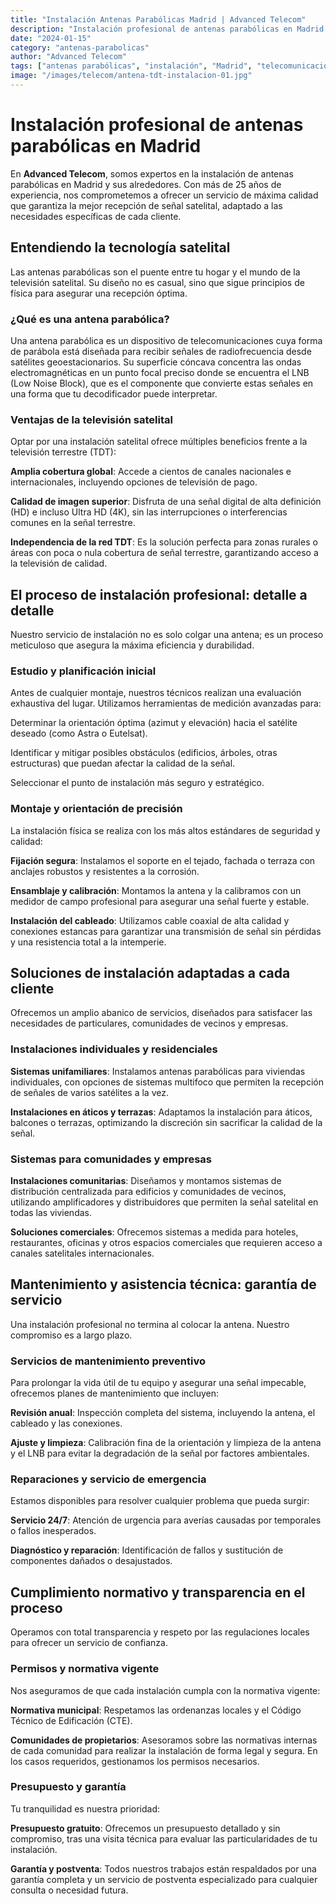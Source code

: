 ```yaml
---
title: "Instalación Antenas Parabólicas Madrid | Advanced Telecom"
description: "Instalación profesional de antenas parabólicas en Madrid. Técnicos especializados, garantía total y servicio 24/7. ¡Presupuesto gratis!"
date: "2024-01-15"
category: "antenas-parabolicas"
author: "Advanced Telecom"
tags: ["antenas parabólicas", "instalación", "Madrid", "telecomunicaciones", "satélite"]
image: "/images/telecom/antena-tdt-instalacion-01.jpg"
---
```


# Instalación profesional de antenas parabólicas en Madrid

En **Advanced Telecom**, somos expertos en la instalación de antenas parabólicas en Madrid y sus alrededores. Con más de 25 años de experiencia, nos comprometemos a ofrecer un servicio de máxima calidad que garantiza la mejor recepción de señal satelital, adaptado a las necesidades específicas de cada cliente.

## Entendiendo la tecnología satelital

Las antenas parabólicas son el puente entre tu hogar y el mundo de la televisión satelital. Su diseño no es casual, sino que sigue principios de física para asegurar una recepción óptima.

### ¿Qué es una antena parabólica?

Una antena parabólica es un dispositivo de telecomunicaciones cuya forma de parábola está diseñada para recibir señales de radiofrecuencia desde satélites geoestacionarios. Su superficie cóncava concentra las ondas electromagnéticas en un punto focal preciso donde se encuentra el LNB (Low Noise Block), que es el componente que convierte estas señales en una forma que tu decodificador puede interpretar.

### Ventajas de la televisión satelital

Optar por una instalación satelital ofrece múltiples beneficios frente a la televisión terrestre (TDT):

**Amplia cobertura global**: Accede a cientos de canales nacionales e internacionales, incluyendo opciones de televisión de pago.

**Calidad de imagen superior**: Disfruta de una señal digital de alta definición (HD) e incluso Ultra HD (4K), sin las interrupciones o interferencias comunes en la señal terrestre.

**Independencia de la red TDT**: Es la solución perfecta para zonas rurales o áreas con poca o nula cobertura de señal terrestre, garantizando acceso a la televisión de calidad.

## El proceso de instalación profesional: detalle a detalle

Nuestro servicio de instalación no es solo colgar una antena; es un proceso meticuloso que asegura la máxima eficiencia y durabilidad.

### Estudio y planificación inicial

Antes de cualquier montaje, nuestros técnicos realizan una evaluación exhaustiva del lugar. Utilizamos herramientas de medición avanzadas para:

Determinar la orientación óptima (azimut y elevación) hacia el satélite deseado (como Astra o Eutelsat).

Identificar y mitigar posibles obstáculos (edificios, árboles, otras estructuras) que puedan afectar la calidad de la señal.

Seleccionar el punto de instalación más seguro y estratégico.

### Montaje y orientación de precisión

La instalación física se realiza con los más altos estándares de seguridad y calidad:

**Fijación segura**: Instalamos el soporte en el tejado, fachada o terraza con anclajes robustos y resistentes a la corrosión.

**Ensamblaje y calibración**: Montamos la antena y la calibramos con un medidor de campo profesional para asegurar una señal fuerte y estable.

**Instalación del cableado**: Utilizamos cable coaxial de alta calidad y conexiones estancas para garantizar una transmisión de señal sin pérdidas y una resistencia total a la intemperie.

## Soluciones de instalación adaptadas a cada cliente

Ofrecemos un amplio abanico de servicios, diseñados para satisfacer las necesidades de particulares, comunidades de vecinos y empresas.

### Instalaciones individuales y residenciales

**Sistemas unifamiliares**: Instalamos antenas parabólicas para viviendas individuales, con opciones de sistemas multifoco que permiten la recepción de señales de varios satélites a la vez.

**Instalaciones en áticos y terrazas**: Adaptamos la instalación para áticos, balcones o terrazas, optimizando la discreción sin sacrificar la calidad de la señal.

### Sistemas para comunidades y empresas

**Instalaciones comunitarias**: Diseñamos y montamos sistemas de distribución centralizada para edificios y comunidades de vecinos, utilizando amplificadores y distribuidores que permiten la señal satelital en todas las viviendas.

**Soluciones comerciales**: Ofrecemos sistemas a medida para hoteles, restaurantes, oficinas y otros espacios comerciales que requieren acceso a canales satelitales internacionales.

## Mantenimiento y asistencia técnica: garantía de servicio

Una instalación profesional no termina al colocar la antena. Nuestro compromiso es a largo plazo.

### Servicios de mantenimiento preventivo

Para prolongar la vida útil de tu equipo y asegurar una señal impecable, ofrecemos planes de mantenimiento que incluyen:

**Revisión anual**: Inspección completa del sistema, incluyendo la antena, el cableado y las conexiones.

**Ajuste y limpieza**: Calibración fina de la orientación y limpieza de la antena y el LNB para evitar la degradación de la señal por factores ambientales.

### Reparaciones y servicio de emergencia

Estamos disponibles para resolver cualquier problema que pueda surgir:

**Servicio 24/7**: Atención de urgencia para averías causadas por temporales o fallos inesperados.

**Diagnóstico y reparación**: Identificación de fallos y sustitución de componentes dañados o desajustados.

## Cumplimiento normativo y transparencia en el proceso

Operamos con total transparencia y respeto por las regulaciones locales para ofrecer un servicio de confianza.

### Permisos y normativa vigente

Nos aseguramos de que cada instalación cumpla con la normativa vigente:

**Normativa municipal**: Respetamos las ordenanzas locales y el Código Técnico de Edificación (CTE).

**Comunidades de propietarios**: Asesoramos sobre las normativas internas de cada comunidad para realizar la instalación de forma legal y segura. En los casos requeridos, gestionamos los permisos necesarios.

### Presupuesto y garantía

Tu tranquilidad es nuestra prioridad:

**Presupuesto gratuito**: Ofrecemos un presupuesto detallado y sin compromiso, tras una visita técnica para evaluar las particularidades de tu instalación.

**Garantía y postventa**: Todos nuestros trabajos están respaldados por una garantía completa y un servicio de postventa especializado para cualquier consulta o necesidad futura.